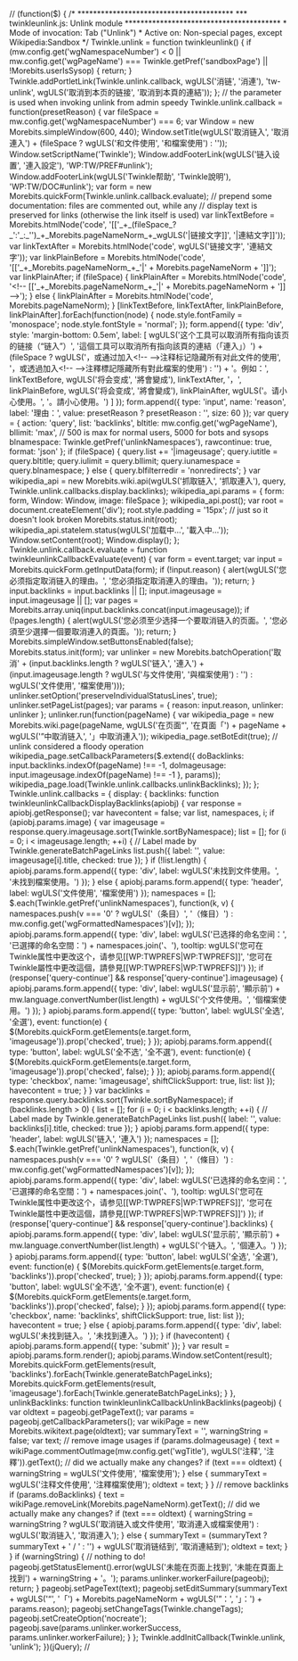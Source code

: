 // <nowiki>


(function($) {


/*
 ****************************************
 *** twinkleunlink.js: Unlink module
 ****************************************
 * Mode of invocation:     Tab ("Unlink")
 * Active on:              Non-special pages, except Wikipedia:Sandbox
 */

Twinkle.unlink = function twinkleunlink() {
	if (mw.config.get('wgNamespaceNumber') < 0 || mw.config.get('wgPageName') === Twinkle.getPref('sandboxPage') || !Morebits.userIsSysop) {
		return;
	}
	Twinkle.addPortletLink(Twinkle.unlink.callback, wgULS('消链', '消連'), 'tw-unlink', wgULS('取消到本页的链接', '取消到本頁的連結'));
};

// the parameter is used when invoking unlink from admin speedy
Twinkle.unlink.callback = function(presetReason) {
	var fileSpace = mw.config.get('wgNamespaceNumber') === 6;

	var Window = new Morebits.simpleWindow(600, 440);
	Window.setTitle(wgULS('取消链入', '取消連入') + (fileSpace ? wgULS('和文件使用', '和檔案使用') : ''));
	Window.setScriptName('Twinkle');
	Window.addFooterLink(wgULS('链入设置', '連入設定'), 'WP:TW/PREF#unlink');
	Window.addFooterLink(wgULS('Twinkle帮助', 'Twinkle說明'), 'WP:TW/DOC#unlink');

	var form = new Morebits.quickForm(Twinkle.unlink.callback.evaluate);

	// prepend some documentation: files are commented out, while any
	// display text is preserved for links (otherwise the link itself is used)
	var linkTextBefore = Morebits.htmlNode('code', '[['_+_(fileSpace_?_':'_:_'')_+_Morebits.pageNameNorm_+_wgULS('|链接文字]]', '|連結文字]]'));
	var linkTextAfter = Morebits.htmlNode('code', wgULS('链接文字', '連結文字'));
	var linkPlainBefore = Morebits.htmlNode('code', '[['_+_Morebits.pageNameNorm_+_'|' + Morebits.pageNameNorm + ']]');
	var linkPlainAfter;
	if (fileSpace) {
		linkPlainAfter = Morebits.htmlNode('code', '<!-- [['_+_Morebits.pageNameNorm_+_'|' + Morebits.pageNameNorm + ']] -->');
	} else {
		linkPlainAfter = Morebits.htmlNode('code', Morebits.pageNameNorm);
	}
	[linkTextBefore, linkTextAfter, linkPlainBefore, linkPlainAfter].forEach(function(node) {
		node.style.fontFamily = 'monospace';
		node.style.fontStyle = 'normal';
	});

	form.append({
		type: 'div',
		style: 'margin-bottom: 0.5em',
		label: [
			wgULS('这个工具可以取消所有指向该页的链接（“链入”）', '這個工具可以取消所有指向該頁的連結（「連入」）') +
				(fileSpace ? wgULS('，或通过加入<!-- -->注释标记隐藏所有对此文件的使用', '，或透過加入<!-- -->注釋標記隱藏所有對此檔案的使用') : '') +
				'。例如：',
			linkTextBefore, wgULS('将会变成', '將會變成'), linkTextAfter, '，',
			linkPlainBefore, wgULS('将会变成', '將會變成'), linkPlainAfter, wgULS('。请小心使用。', '。請小心使用。')
		]
	});

	form.append({
		type: 'input',
		name: 'reason',
		label: '理由：',
		value: presetReason ? presetReason : '',
		size: 60
	});

	var query = {
		action: 'query',
		list: 'backlinks',
		bltitle: mw.config.get('wgPageName'),
		bllimit: 'max', // 500 is max for normal users, 5000 for bots and sysops
		blnamespace: Twinkle.getPref('unlinkNamespaces'),
		rawcontinue: true,
		format: 'json'
	};
	if (fileSpace) {
		query.list += '|imageusage';
		query.iutitle = query.bltitle;
		query.iulimit = query.bllimit;
		query.iunamespace = query.blnamespace;
	} else {
		query.blfilterredir = 'nonredirects';
	}
	var wikipedia_api = new Morebits.wiki.api(wgULS('抓取链入', '抓取連入'), query, Twinkle.unlink.callbacks.display.backlinks);
	wikipedia_api.params = { form: form, Window: Window, image: fileSpace };
	wikipedia_api.post();

	var root = document.createElement('div');
	root.style.padding = '15px';  // just so it doesn't look broken
	Morebits.status.init(root);
	wikipedia_api.statelem.status(wgULS('加载中…', '載入中…'));
	Window.setContent(root);
	Window.display();
};

Twinkle.unlink.callback.evaluate = function twinkleunlinkCallbackEvaluate(event) {
	var form = event.target;
	var input = Morebits.quickForm.getInputData(form);

	if (!input.reason) {
		alert(wgULS('您必须指定取消链入的理由。', '您必須指定取消連入的理由。'));
		return;
	}

	input.backlinks = input.backlinks || [];
	input.imageusage = input.imageusage || [];
	var pages = Morebits.array.uniq(input.backlinks.concat(input.imageusage));
	if (!pages.length) {
		alert(wgULS('您必须至少选择一个要取消链入的页面。', '您必須至少選擇一個要取消連入的頁面。'));
		return;
	}

	Morebits.simpleWindow.setButtonsEnabled(false);
	Morebits.status.init(form);

	var unlinker = new Morebits.batchOperation('取消' + (input.backlinks.length ? wgULS('链入', '連入') +
			(input.imageusage.length ? wgULS('与文件使用', '與檔案使用') : '') : wgULS('文件使用', '檔案使用')));
	unlinker.setOption('preserveIndividualStatusLines', true);
	unlinker.setPageList(pages);
	var params = { reason: input.reason, unlinker: unlinker };
	unlinker.run(function(pageName) {
		var wikipedia_page = new Morebits.wiki.page(pageName, wgULS('在页面“', '在頁面「') + pageName + wgULS('”中取消链入', '」中取消連入'));
		wikipedia_page.setBotEdit(true);  // unlink considered a floody operation
		wikipedia_page.setCallbackParameters($.extend({
			doBacklinks: input.backlinks.indexOf(pageName) !== -1,
			doImageusage: input.imageusage.indexOf(pageName) !== -1
		}, params));
		wikipedia_page.load(Twinkle.unlink.callbacks.unlinkBacklinks);
	});
};

Twinkle.unlink.callbacks = {
	display: {
		backlinks: function twinkleunlinkCallbackDisplayBacklinks(apiobj) {
			var response = apiobj.getResponse();
			var havecontent = false;
			var list, namespaces, i;

			if (apiobj.params.image) {
				var imageusage = response.query.imageusage.sort(Twinkle.sortByNamespace);
				list = [];
				for (i = 0; i < imageusage.length; ++i) {
					// Label made by Twinkle.generateBatchPageLinks
					list.push({ label: '', value: imageusage[i].title, checked: true });
				}
				if (!list.length) {
					apiobj.params.form.append({ type: 'div', label: wgULS('未找到文件使用。', '未找到檔案使用。') });
				} else {
					apiobj.params.form.append({ type: 'header', label: wgULS('文件使用', '檔案使用') });
					namespaces = [];
					$.each(Twinkle.getPref('unlinkNamespaces'), function(k, v) {
						namespaces.push(v === '0' ? wgULS('（条目）', '（條目）') : mw.config.get('wgFormattedNamespaces')[v]);
					});
					apiobj.params.form.append({
						type: 'div',
						label: wgULS('已选择的命名空间：', '已選擇的命名空間：') + namespaces.join('、'),
						tooltip: wgULS('您可在Twinkle属性中更改这个，请参见[[WP:TWPREFS|WP:TWPREFS]]', '您可在Twinkle屬性中更改這個，請參見[[WP:TWPREFS|WP:TWPREFS]]')
					});
					if (response['query-continue'] && response['query-continue'].imageusage) {
						apiobj.params.form.append({
							type: 'div',
							label: wgULS('显示前', '顯示前') + mw.language.convertNumber(list.length) + wgULS('个文件使用。', '個檔案使用。')
						});
					}
					apiobj.params.form.append({
						type: 'button',
						label: wgULS('全选', '全選'),
						event: function(e) {
							$(Morebits.quickForm.getElements(e.target.form, 'imageusage')).prop('checked', true);
						}
					});
					apiobj.params.form.append({
						type: 'button',
						label: wgULS('全不选', '全不選'),
						event: function(e) {
							$(Morebits.quickForm.getElements(e.target.form, 'imageusage')).prop('checked', false);
						}
					});
					apiobj.params.form.append({
						type: 'checkbox',
						name: 'imageusage',
						shiftClickSupport: true,
						list: list
					});
					havecontent = true;
				}
			}

			var backlinks = response.query.backlinks.sort(Twinkle.sortByNamespace);
			if (backlinks.length > 0) {
				list = [];
				for (i = 0; i < backlinks.length; ++i) {
					// Label made by Twinkle.generateBatchPageLinks
					list.push({ label: '', value: backlinks[i].title, checked: true });
				}
				apiobj.params.form.append({ type: 'header', label: wgULS('链入', '連入') });
				namespaces = [];
				$.each(Twinkle.getPref('unlinkNamespaces'), function(k, v) {
					namespaces.push(v === '0' ? wgULS('（条目）', '（條目）') : mw.config.get('wgFormattedNamespaces')[v]);
				});
				apiobj.params.form.append({
					type: 'div',
					label: wgULS('已选择的命名空间：', '已選擇的命名空間：') + namespaces.join('、'),
					tooltip: wgULS('您可在Twinkle属性中更改这个，请参见[[WP:TWPREFS|WP:TWPREFS]]', '您可在Twinkle屬性中更改這個，請參見[[WP:TWPREFS|WP:TWPREFS]]')
				});
				if (response['query-continue'] && response['query-continue'].backlinks) {
					apiobj.params.form.append({
						type: 'div',
						label: wgULS('显示前', '顯示前') + mw.language.convertNumber(list.length) + wgULS('个链入。', '個連入。')
					});
				}
				apiobj.params.form.append({
					type: 'button',
					label: wgULS('全选', '全選'),
					event: function(e) {
						$(Morebits.quickForm.getElements(e.target.form, 'backlinks')).prop('checked', true);
					}
				});
				apiobj.params.form.append({
					type: 'button',
					label: wgULS('全不选', '全不選'),
					event: function(e) {
						$(Morebits.quickForm.getElements(e.target.form, 'backlinks')).prop('checked', false);
					}
				});
				apiobj.params.form.append({
					type: 'checkbox',
					name: 'backlinks',
					shiftClickSupport: true,
					list: list
				});
				havecontent = true;
			} else {
				apiobj.params.form.append({ type: 'div', label: wgULS('未找到链入。', '未找到連入。') });
			}

			if (havecontent) {
				apiobj.params.form.append({ type: 'submit' });
			}

			var result = apiobj.params.form.render();
			apiobj.params.Window.setContent(result);

			Morebits.quickForm.getElements(result, 'backlinks').forEach(Twinkle.generateBatchPageLinks);
			Morebits.quickForm.getElements(result, 'imageusage').forEach(Twinkle.generateBatchPageLinks);

		}
	},
	unlinkBacklinks: function twinkleunlinkCallbackUnlinkBacklinks(pageobj) {
		var oldtext = pageobj.getPageText();
		var params = pageobj.getCallbackParameters();
		var wikiPage = new Morebits.wikitext.page(oldtext);

		var summaryText = '', warningString = false;
		var text;

		// remove image usages
		if (params.doImageusage) {
			text = wikiPage.commentOutImage(mw.config.get('wgTitle'), wgULS('注释', '注釋')).getText();
			// did we actually make any changes?
			if (text === oldtext) {
				warningString = wgULS('文件使用', '檔案使用');
			} else {
				summaryText = wgULS('注释文件使用', '注釋檔案使用');
				oldtext = text;
			}
		}

		// remove backlinks
		if (params.doBacklinks) {
			text = wikiPage.removeLink(Morebits.pageNameNorm).getText();
			// did we actually make any changes?
			if (text === oldtext) {
				warningString = warningString ? wgULS('取消链入或文件使用', '取消連入或檔案使用') : wgULS('取消链入', '取消連入');
			} else {
				summaryText = (summaryText ? summaryText + ' / ' : '') + wgULS('取消链结到', '取消連結到');
				oldtext = text;
			}
		}

		if (warningString) {
			// nothing to do!
			pageobj.getStatusElement().error(wgULS('未能在页面上找到', '未能在頁面上找到') + warningString + '。');
			params.unlinker.workerFailure(pageobj);
			return;
		}

		pageobj.setPageText(text);
		pageobj.setEditSummary(summaryText + wgULS('“', '「') + Morebits.pageNameNorm + wgULS('”：', '」：') + params.reason);
		pageobj.setChangeTags(Twinkle.changeTags);
		pageobj.setCreateOption('nocreate');
		pageobj.save(params.unlinker.workerSuccess, params.unlinker.workerFailure);
	}
};

Twinkle.addInitCallback(Twinkle.unlink, 'unlink');
})(jQuery);


// </nowiki>
